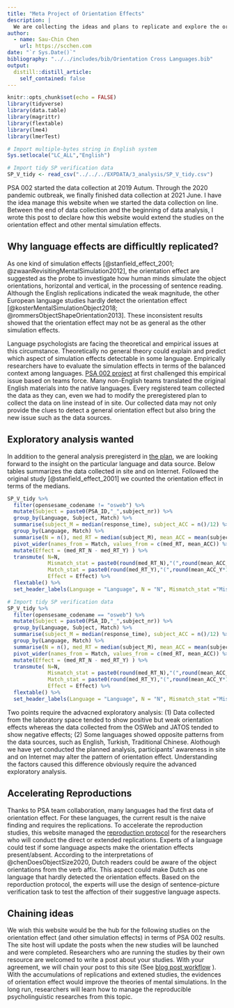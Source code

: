 ```yaml
---
title: "Meta Project of Orientation Effects"
description: |
  We are collecting the ideas and plans to replicate and explore the orientation effects.
author:
  - name: Sau-Chin Chen
    url: https://scchen.com
date: "`r Sys.Date()`"
bibliography: "../../includes/bib/Orientation Cross Languages.bib"
output:
  distill::distill_article:
    self_contained: false
---
```



```r
knitr::opts_chunk$set(echo = FALSE)
library(tidyverse)
library(data.table)
library(magrittr)
library(flextable)
library(lme4)
library(lmerTest)

# Import multiple-bytes string in English system
Sys.setlocale("LC_ALL","English") 

# Import tidy SP verification data
SP_V_tidy <- read_csv("../../../EXPDATA/3_analysis/SP_V_tidy.csv") 
```

PSA 002 started the data collection at 2019 Autum. Through the 2020 pandemic outbreak, we finally finished data collection at 2021 June. I have the idea manage this website when we started the data collection on line. Between the end of data collection and the beginning of data analysis, I wrote this post to declare how this website would extend the studies on the orientation effect and other mental simulation effects.

## Why language effects are difficultly replicated?

As one kind of simulation effects [@stanfield_effect_2001; @zwaanRevisitingMentalSimulation2012], the orientation effect are suggested as the probe to investigate how human minds simulate the object orientations, horizontal and vertical, in the processing of sentence reading. Although the English replications indicated the weak magnitude, the other European language studies hardly detect the orientation effect [@kosterMentalSimulationObject2018; @rommersObjectShapeOrientation2013]. These inconsistent results showed that the orientation effect may not be as general as the other simulation effects. 

Language psychologists are facing the theoretical and empirical issues at this circumstance. Theoretically no general theory could explain and predict which aspect of simulation effects detectable in some language. Empirically researchers have to evaluate the simulation effects in terms of the balanced context among languages. [PSA 002 project](https://scgeeker.github.io/PSA002_report/prereg.html) at first challenged this empirical issue based on teams force. Many non-English teams translated the original English materials into the native languages. Every registered team collected the data as they can, even we had to modify the preregistered plan to collect the data on line instead of in site. Our collected data may not only provide the clues to detect a general orientation effect but also bring the new issue such as the data sources.  


## Exploratory analysis wanted

In addition to the general analysis preregisterd in [the plan](https://scgeeker.github.io/PSA002_report/prereg.html), we are looking forward to the insight on the particular language and data source. Below tables summarizes the data collected in site and on Internet. Followed the original study [@stanfield_effect_2001] we counted the orientation effect in terms of the medians. 

```r
SP_V_tidy %>%  
  filter(opensesame_codename != "osweb") %>% 
  mutate(Subject = paste0(PSA_ID,"_",subject_nr)) %>%
  group_by(Language, Subject, Match) %>%
  summarise(subject_M = median(response_time), subject_ACC = n()/12) %>%
  group_by(Language, Match) %>%
  summarise(N = n(), med_RT = median(subject_M), mean_ACC = mean(subject_ACC)) %>%
  pivot_wider(names_from = Match, values_from = c(med_RT, mean_ACC)) %>%
  mutate(Effect = (med_RT_N - med_RT_Y) ) %>%
  transmute( N=N,
             Mismatch_stat = paste0(round(med_RT_N),"(",round(mean_ACC_N*100,2),")"),
             Match_stat = paste0(round(med_RT_Y),"(",round(mean_ACC_Y*100,2),")"),
             Effect = Effect) %>%
  flextable() %>% 
  set_header_labels(Language = "Language", N = "N", Mismatch_stat ="Mismatching", Match_stat = "Matching", Effect = "Orientation Effect")
```


```r
# Import tidy SP verification data
SP_V_tidy %>%  
  filter(opensesame_codename == "osweb") %>% 
  mutate(Subject = paste0(PSA_ID,"_",subject_nr)) %>%
  group_by(Language, Subject, Match) %>%
  summarise(subject_M = median(response_time), subject_ACC = n()/12) %>%
  group_by(Language, Match) %>%
  summarise(N = n(), med_RT = median(subject_M), mean_ACC = mean(subject_ACC)) %>%
  pivot_wider(names_from = Match, values_from = c(med_RT, mean_ACC)) %>%
  mutate(Effect = (med_RT_N - med_RT_Y) ) %>%
  transmute( N=N,
             Mismatch_stat = paste0(round(med_RT_N),"(",round(mean_ACC_N*100,2),")"),
             Match_stat = paste0(round(med_RT_Y),"(",round(mean_ACC_Y*100,2),")"),
             Effect = Effect) %>%
  flextable() %>% 
  set_header_labels(Language = "Language", N = "N", Mismatch_stat ="Mismatching", Match_stat = "Matching", Effect = "Orientation Effect")
```

Two points require the advacned exploratory analysis: (1) Data collected from the laboratory space tended to show positive but weak orientation effects whereas the data collected from the OSWeb and JATOS tended to show negative effects; (2) Some languages showed opposite patterns from the data sources, such as English, Turkish, Traditional Chinese. Alothough we have yet conducted the planned analysis, participants' awareness in site and on Internet may alter the pattern of orientation effect. Understanding the factors caused this difference obviously require the advanced exploratory analysis. 

## Accelerating Reproductions

Thanks to PSA team collaboration, many languages had the first data of orientation effect. For these languages, the current result is the naive finding and requires the replications. To accelerate the reproduction studies, this website managed the [reproduction protocol](https://scgeeker.github.io/PSA002_report/method_ins.html) for the researchers who will conduct the direct or extended replications. Experts of a language could test if some language aspects make the orientation effects present/absent. According to the interpretations of @chenDoesObjectSize2020, Dutch readers could be aware of the object orientations from the verb affix. This aspect could make Dutch as one language that hardly detected the orientation effects. Based on the reporduction protocol, the experts will use the design of sentence-picture verification task to test the affection of their suggestive language aspects. 

## Chaining ideas

We wish this website would be the hub for the following studies on the orientation effect (and other simulation effects) in terms of PSA 002 results. The site host will update the posts when the new studies will be launched and were completed. Researchers who are running the studies by their own resource are welcomed to write a post about your studies. With your agreement, we will chain your post to this site (See [blog post workflow](https://rstudio.github.io/distill/blog_workflow.html#importing-a-post) ). With the accumulations of replications and extened studies, the evidences of orientation effect would improve the theories of mental simulations. In the long run, researchers will learn how to manage the reproducible psycholinguistic researches from this topic.



